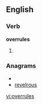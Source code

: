 
==English==

===Verb===
'''overrules'''

# {{third-person singular of|[[overrule]]}}

===Anagrams===
* {{alphagram|eelorrsuv}}
* [[revelrous#English|revelrous]]

[[vi:overrules]]